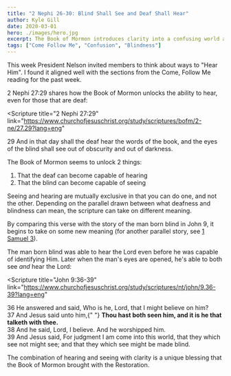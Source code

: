 ```yaml
---
title: "2 Nephi 26-30: Blind Shall See and Deaf Shall Hear"
author: Kyle Gill
date: 2020-03-01
hero: ./images/hero.jpg
excerpt: The Book of Mormon introduces clarity into a confusing world and opens a connection to greater revelation
tags: ["Come Follow Me", "Confusion", "Blindness"]
---
```


This week President Nelson invited members to think about ways to "Hear Him". I found it aligned well with the sections from the Come, Follow Me reading for the past week.

2 Nephi 27:29 shares how the Book of Mormon unlocks the ability to hear, even for those that are deaf:

<Scripture
  title="2 Nephi 27:29"
  link="https://www.churchofjesuschrist.org/study/scriptures/bofm/2-ne/27.29?lang=eng"
>
  29 And in that day shall the deaf hear the words of the book, and the eyes of
  the blind shall see out of obscurity and out of darkness.
</Scripture>

The Book of Mormon seems to unlock 2 things:

1. That the deaf can become capable of hearing
2. That the blind can become capable of seeing

Seeing and hearing are mutually exclusive in that you can do one, and not the other. Depending on the parallel drawn between what deafness and blindness can mean, the scripture can take on different meaning.

By comparing this verse with the story of the man born blind in John 9, it begins to take on some new meaning (for another parallel story, see [1 Samuel 3](https://www.churchofjesuschrist.org/study/scriptures/ot/1-sam/3?lang=eng)).

The man born blind was able to hear the Lord even before he was capable of identifying Him. Later when the man's eyes are opened, he's able to both see _and_ hear the Lord:

<Scripture
  title="John 9:36-39"
  link="https://www.churchofjesuschrist.org/study/scriptures/nt/john/9.36-39?lang=eng"
>
  36 He answered and said, Who is he, Lord, that I might believe on him?
  <br />
  37 And Jesus said unto him,{" "}
  <b>Thou hast both seen him, and it is he that talketh with thee.</b>
  <br />
  38 And he said, Lord, I believe. And he worshipped him.
  <br />
  39 And Jesus said, For judgment I am come into this world, that they which see
  not might see; and that they which see might be made blind.
</Scripture>

The combination of hearing and seeing with clarity is a unique blessing that the Book of Mormon brought with the Restoration.
